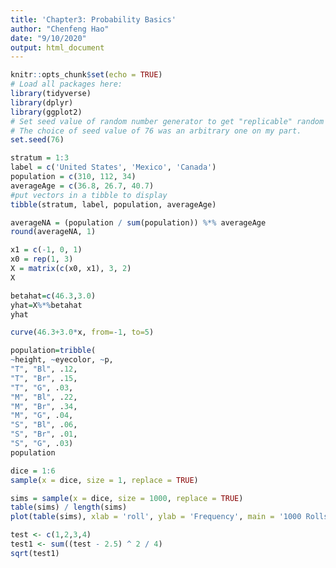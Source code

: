 ```yaml
---
title: 'Chapter3: Probability Basics'
author: "Chenfeng Hao"
date: "9/10/2020"
output: html_document
---
```


```r
knitr::opts_chunk$set(echo = TRUE)
# Load all packages here:
library(tidyverse)
library(dplyr)
library(ggplot2)
# Set seed value of random number generator to get "replicable" random numbers.
# The choice of seed value of 76 was an arbitrary one on my part.
set.seed(76)
```

```r
stratum = 1:3
label = c('United States', 'Mexico', 'Canada')
population = c(310, 112, 34)
averageAge = c(36.8, 26.7, 40.7)
#put vectors in a tibble to display
tibble(stratum, label, population, averageAge)
```

```r
averageNA = (population / sum(population)) %*% averageAge
round(averageNA, 1)
```

```r
x1 = c(-1, 0, 1)
x0 = rep(1, 3)
X = matrix(c(x0, x1), 3, 2)
X
```

```r
betahat=c(46.3,3.0)
yhat=X%*%betahat
yhat
```

```r
curve(46.3+3.0*x, from=-1, to=5)
```

```r
population=tribble(
~height, ~eyecolor, ~p,
"T", "Bl", .12,
"T", "Br", .15,
"T", "G", .03,
"M", "Bl", .22,
"M", "Br", .34,
"M", "G", .04,
"S", "Bl", .06,
"S", "Br", .01,
"S", "G", .03)
population
```

```r
dice = 1:6
sample(x = dice, size = 1, replace = TRUE)
```

```r
sims = sample(x = dice, size = 1000, replace = TRUE)
table(sims) / length(sims)
plot(table(sims), xlab = 'roll', ylab = 'Frequency', main = '1000 Rolls of 1 Fair Dice')
```

```r
test <- c(1,2,3,4)
test1 <- sum((test - 2.5) ^ 2 / 4)
sqrt(test1)
```

